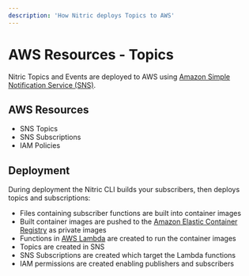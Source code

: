 ```yaml
---
description: 'How Nitric deploys Topics to AWS'
---
```


# AWS Resources - Topics

Nitric Topics and Events are deployed to AWS using [Amazon Simple Notification Service (SNS)](https://aws.amazon.com/sns/).

## AWS Resources

- SNS Topics
- SNS Subscriptions
- IAM Policies

## Deployment

During deployment the Nitric CLI builds your subscribers, then deploys topics and subscriptions:

- Files containing subscriber functions are built into container images
- Built container images are pushed to the [Amazon Elastic Container Registry](https://aws.amazon.com/ecr/) as private images
- Functions in [AWS Lambda](https://aws.amazon.com/lambda/) are created to run the container images
- Topics are created in SNS
- SNS Subscriptions are created which target the Lambda functions
- IAM permissions are created enabling publishers and subscribers
